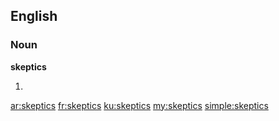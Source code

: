 ==English==

===Noun===
'''skeptics'''

# {{plural of|[[skeptic]]}}

[[ar:skeptics]]
[[fr:skeptics]]
[[ku:skeptics]]
[[my:skeptics]]
[[simple:skeptics]]